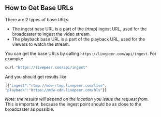 
<DocsLayout>

## How to Get Base URLs

There are 2 types of base URLs:
* The ingest base URL is a part of the (rtmp) ingest URL, used for the broadcaster to ingest the video stream. 
* The playback base URL is a part of the playback URL, used for the viewers to watch the stream.

You can get the base URLs by calling `https://livepeer.com/api/ingest`.  For example:
```bash
curl "https://livepeer.com/api/ingest"
```

And you should get results like

```jsx
[{"ingest":"rtmp://mdw-rtmp.livepeer.com/live",
"playback":"https://mdw-cdn.livepeer.com/hls"}]
```

*Note: the results will depend on the location you issue the request from.* This is important, because the ingest point should be as close to the broadcaster as possible.
</DocsLayout>
